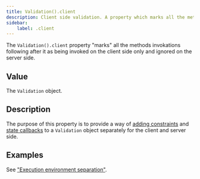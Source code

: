 ```yaml
---
title: Validation().client
description: Client side validation. A property which marks all the methods invokations following after it as being invoked on the client side only.
sidebar: 
    label: .client
---
```


The `Validation().client` property "marks" all the methods invokations following after it as being invoked on the client side only and ignored on the server side.

## Value

The `Validation` object.

## Description

The purpose of this property is to provide a way of [adding constraints](/api/validation/instance-methods/constraint/) and [state callbacks](/concept/state-callbacks/) to a `Validation` object separately for the client and server side.

## Examples

See ["Execution environment separation"](/concept/execution-environment-separation/).